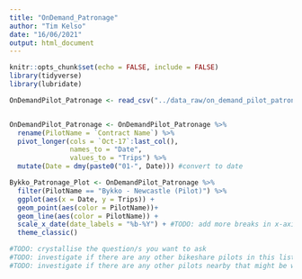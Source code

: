 ```yaml
---
title: "OnDemand_Patronage"
author: "Tim Kelso"
date: "16/06/2021"
output: html_document
---
```


```r
knitr::opts_chunk$set(echo = FALSE, include = FALSE)
library(tidyverse)
library(lubridate)
```

``` r
OnDemandPilot_Patronage <- read_csv("../data_raw/on_demand_pilot_patronage_2021-04.csv")


OnDemandPilot_Patronage <- OnDemandPilot_Patronage %>% 
  rename(PilotName = `Contract Name`) %>% 
  pivot_longer(cols = `Oct-17`:last_col(), 
               names_to = "Date",
               values_to = "Trips") %>% 
  mutate(Date = dmy(paste0("01-", Date))) #convert to date
```

``` r
Bykko_Patronage_Plot <- OnDemandPilot_Patronage %>%
  filter(PilotName == "Bykko - Newcastle (Pilot)") %>% 
  ggplot(aes(x = Date, y = Trips)) +
  geom_point(aes(color = PilotName))+
  geom_line(aes(color = PilotName)) +
  scale_x_date(date_labels = "%b-%Y") + #TODO: add more breaks in x-axis to highlight peak/trough times
  theme_classic()

#TODO: crystallise the question/s you want to ask
#TODO: investigate if there are any other bikeshare pilots in this list? eg. LiveBetter?
#TODO: investigate if there are any other pilots nearby that might be worth comparing?
```